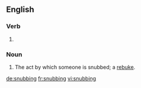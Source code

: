 
==English==

===Verb===
{{head|en}}

# {{present participle of|snub|lang=en}}

===Noun===
{{en-noun}}

# The act by which someone is snubbed; a [[rebuke]].

[[de:snubbing]]
[[fr:snubbing]]
[[vi:snubbing]]